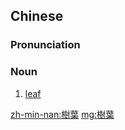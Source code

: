 {{also|树叶}}
==Chinese==
{{zh-forms|s=树叶}}

===Pronunciation===
{{zh-pron
|m=shùyè
|c=syu6 jip6
|mn=chhiū-hio̍h
|cat=n
}}

===Noun===
{{zh-noun}}

# [[leaf]] {{gloss|of a tree}}

[[zh-min-nan:樹葉]]
[[mg:樹葉]]